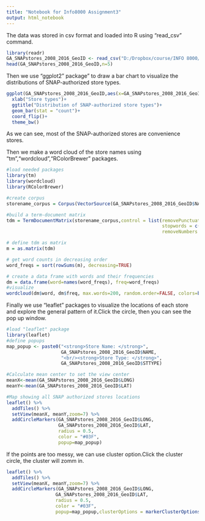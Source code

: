 ---
title: "Notebook for Info8000 Assignment3"
output: html_notebook
---


The data was stored in csv format and loaded into R using "read_csv" command.

```{r}
library(readr)
GA_SNAPstores_2008_2016_GeoID <- read_csv("D:/Dropbox/course/INFO 8000/Assignment3/GA_SNAPstores_2008_2016_GeoID.csv")
head(GA_SNAPstores_2008_2016_GeoID,n=5)
```

Then we use "ggplot2" package" to draw a bar chart to visualize the distributions of SNAP-authorized store types.

```{r}
ggplot(GA_SNAPstores_2008_2016_GeoID,aes(x=GA_SNAPstores_2008_2016_GeoID$STTYPE))+
  xlab("Store types")+
  ggtitle("Distribution of SNAP-authorized store types")+
  geom_bar(stat = "count")+
  coord_flip()+
  theme_bw()
```
As we can see, most of the SNAP-authorized stores are convenience stores.

Then we make a word cloud of the store names using "tm","wordcloud","RColorBrewer" packages.

```{r}
#load needed packages
library(tm)
library(wordcloud)
library(RColorBrewer)

#create corpus
storename_corpus = Corpus(VectorSource(GA_SNAPstores_2008_2016_GeoID$NAME))

#build a term-document matrix
tdm = TermDocumentMatrix(storename_corpus,control = list(removePunctuation = TRUE,
                                                         stopwords = c("supermarket","shop","food","foods","mart","grocery","store","stop","llc","market","inc", stopwords("english")),
                                                         removeNumbers = TRUE, toupper = TRUE))

# define tdm as matrix
m = as.matrix(tdm)

# get word counts in decreasing order
word_freqs = sort(rowSums(m), decreasing=TRUE) 

# create a data frame with words and their frequencies
dm = data.frame(word=names(word_freqs), freq=word_freqs)
#visualize
wordcloud(dm$word, dm$freq, max.words=200, random.order=FALSE, colors=brewer.pal(8, "Dark2"))
```

Finally we use "leaflet" packages to visualize the locations of each store and explore the general pattern of it.Click the circle, then you can see the pop up window.

```{r}
#load "leaflet" package
library(leaflet)
#define popups
map_popup <- paste0("<strong>Store Name: </strong>", 
                    GA_SNAPstores_2008_2016_GeoID$NAME,
                    "<br/><strong>Store Type: </strong>",
                    GA_SNAPstores_2008_2016_GeoID$STTYPE)

#Calculate mean center to set the view center
meanX<-mean(GA_SNAPstores_2008_2016_GeoID$LONG)
meanY<-mean(GA_SNAPstores_2008_2016_GeoID$LAT)

#Map showing all SNAP authorized stores locations
leaflet() %>% 
  addTiles() %>% 
  setView(meanX, meanY,zoom=7) %>%
  addCircleMarkers(GA_SNAPstores_2008_2016_GeoID$LONG,
                   GA_SNAPstores_2008_2016_GeoID$LAT,
                   radius = 0.5,
                   color = "#03F",
                   popup=map_popup)
```

If the points are too messy, we can use cluster option.Click the cluster circle, the cluster will zomm in.

```{r}
leaflet() %>% 
  addTiles() %>% 
  setView(meanX, meanY,zoom=7) %>%
  addCircleMarkers(GA_SNAPstores_2008_2016_GeoID$LONG,
                  GA_SNAPstores_2008_2016_GeoID$LAT,
                  radius = 0.5,
                  color = "#03F",
                  popup=map_popup,clusterOptions = markerClusterOptions())
```



